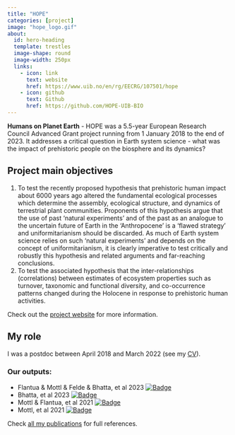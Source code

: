 ```yaml
---
title: "HOPE"
categories: [project]
image: "hope_logo.gif"
about:
  id: hero-heading
  template: trestles
  image-shape: round
  image-width: 250px
  links:
    - icon: link
      text: website
      href: https://www.uib.no/en/rg/EECRG/107501/hope
    - icon: github
      text: Github
      href: https://github.com/HOPE-UIB-BIO
---
```


::: {#hero-heading}

**Humans on Planet Earth** - HOPE was a 5.5-year European Research Council Advanced Grant project running from 1 January 2018 to the end of 2023. It addresses a critical question in Earth system science - what was the impact of prehistoric people on the biosphere and its dynamics?

## Project main objectives

1. To test the recently proposed hypothesis that prehistoric human impact about 6000 years ago altered the fundamental ecological processes which determine the assembly, ecological structure, and dynamics of terrestrial plant communities. Proponents of this hypothesis argue that the use of past 'natural experiments' and of the past as an analogue to the uncertain future of Earth in the 'Anthropocene' is a 'flawed strategy' and uniformitarianism should be discarded. As much of Earth system science relies on such 'natural experiments' and depends on the concept of uniformitarianism, it is clearly imperative to test critically and robustly this hypothesis and related arguments and far-reaching conclusions.
2. To test the associated hypothesis that the inter-relationships (correlations) between estimates of ecosystem properties such as turnover, taxonomic and functional diversity, and co-occurrence patterns changed during the Holocene in response to prehistoric human activities.

Check out the [project website](https://www.uib.no/en/rg/EECRG/107501/hope) for more information.

## My role
I was a postdoc between April 2018 and March 2022 (see my [CV](/about_me/cv.qmd)). 

### Our outputs:

- Flantua & Mottl & Felde & Bhatta, et al 2023 [![Badge](https://img.shields.io/badge/DOI-10.1111%2Fgeb.13693-yellow)](https://doi.org/10.1111/geb.13693)
- Bhatta, et al 2023 [![Badge](https://img.shields.io/badge/DOI-10.3389%2Ffevo.2023.1115784-yellow)](https://doi.org/10.3389/fevo.2023.1115784)
- Mottl & Flantua, et al 2021 [![Badge](https://img.shields.io/badge/DOI-10.1126%2Fscience.abg1685-yellow)](https://doi.org/10.1126/science.abg1685)
- Mottl, et al 2021 [![Badge](https://img.shields.io/badge/DOI-10.1016%2Fj.revpalbo.2021.104483-yellow)](https://doi.org/10.1016/j.revpalbo.2021.104483)

Check [all my publications](/about_me/list_of_publications.qmd) for full references.

:::



